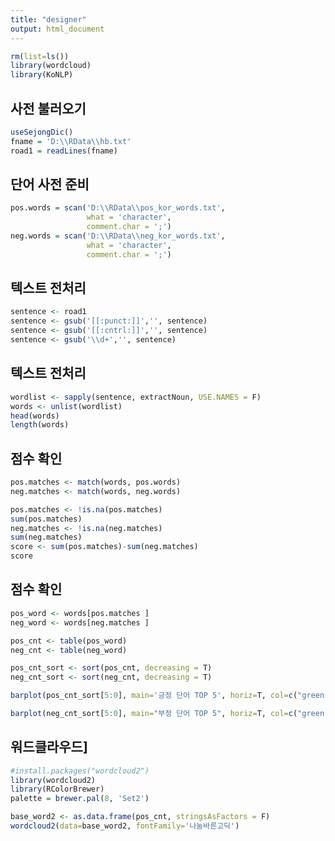 ```yaml
---
title: "designer"
output: html_document
---
```


```r
rm(list=ls())
library(wordcloud)
library(KoNLP)
```

## 사전 불러오기


```r
useSejongDic()
fname = 'D:\\RData\\hb.txt'
road1 = readLines(fname)
```

## 단어 사전 준비

```r
pos.words = scan('D:\\RData\\pos_kor_words.txt',
                 what = 'character',
                 comment.char = ';')
neg.words = scan('D:\\RData\\neg_kor_words.txt',
                 what = 'character',
                 comment.char = ';')
```

## 텍스트 전처리

```r
sentence <- road1
sentence <- gsub('[[:punct:]]','', sentence)
sentence <- gsub('[[:cntrl:]]','', sentence)
sentence <- gsub('\\d+','', sentence)
```

## 텍스트 전처리
```r
wordlist <- sapply(sentence, extractNoun, USE.NAMES = F)
words <- unlist(wordlist)
head(words)
length(words)
```

## 점수 확인
```r
pos.matches <- match(words, pos.words)
neg.matches <- match(words, neg.words)

pos.matches <- !is.na(pos.matches)
sum(pos.matches)
neg.matches <- !is.na(neg.matches)
sum(neg.matches)
score <- sum(pos.matches)-sum(neg.matches)
score
```

## 점수 확인
```r
pos_word <- words[pos.matches ]
neg_word <- words[neg.matches ]

pos_cnt <- table(pos_word)
neg_cnt <- table(neg_word)

pos_cnt_sort <- sort(pos_cnt, decreasing = T)
neg_cnt_sort <- sort(neg_cnt, decreasing = T)

barplot(pos_cnt_sort[5:0], main='긍정 단어 TOP 5', horiz=T, col=c("green", "blue", "yellow"))

barplot(neg_cnt_sort[5:0], main="부정 단어 TOP 5", horiz=T, col=c("green", "blue", "yellow"))
```


## 워드클라우드]

```r
#install.packages("wordcloud2")
library(wordcloud2)
library(RColorBrewer)
palette = brewer.pal(8, 'Set2')

base_word2 <- as.data.frame(pos_cnt, stringsAsFactors = F)
wordcloud2(data=base_word2, fontFamily='나눔바른고딕')
```

